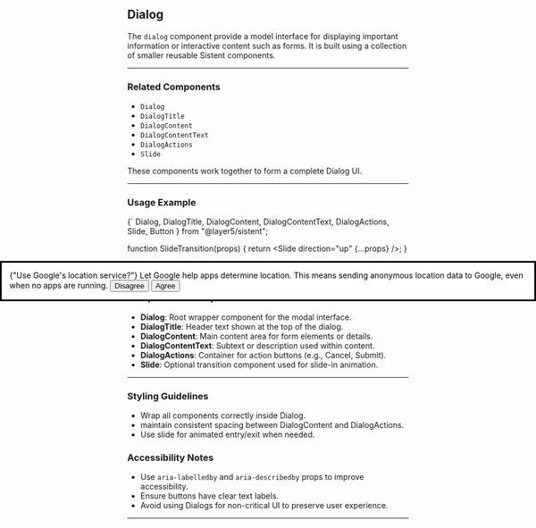 
## Dialog

The `dialog` component provide a model interface for displaying important information or interactive content such as forms. It is built using a collection of smaller reusable Sistent components.

---

### Related Components

- `Dialog`
- `DialogTitle`
- `DialogContent`
- `DialogContentText`
- `DialogActions`
- `Slide`

These components work together to form a complete Dialog UI.

---

### Usage Example

<CodeBlock language="jsx">
{`
  Dialog,
  DialogTitle,
  DialogContent,
  DialogContentText,
  DialogActions,
  Slide,
  Button
} from "@layer5/sistent";

function SlideTransition(props) {
  return <Slide direction="up" {...props} />;
}

<Dialog open={open} TransitionComponent={SlideTransition} onClose={handleClose}>
  <DialogTitle>{"Use Google's location service?"}</DialogTitle>
  <DialogContent>
    <DialogContentText>
      Let Google help apps determine location. This means sending anonymous location data to Google, even when no apps are running.
    </DialogContentText>
  </DialogContent>
  <DialogActions>
    <Button onClick={handleClose}>Disagree</Button>
    <Button onClick={handleAgree}>Agree</Button>
  </DialogActions>
</Dialog>
`}
</CodeBlock>

---

### Component Descriptions

- **Dialog**: Root wrapper component for the modal interface.
- **DialogTitle**: Header text shown at the top of the dialog.
- **DialogContent**: Main content area for form elements or details.
- **DialogContentText**: Subtext or description used within content.
- **DialogActions**: Container for action buttons (e.g., Cancel, Submit).
- **Slide**: Optional transition component used for slide-in animation.

---

### Styling Guidelines

- Wrap all components correctly inside Dialog.
- maintain consistent spacing between DialogContent and DialogActions.
- Use slide for animated entry/exit when needed.


### Accessibility Notes

- Use `aria-labelledby` and `aria-describedby` props to improve accessibility.
- Ensure buttons have clear text labels.
- Avoid using Dialogs for non-critical UI to preserve user experience.

---
